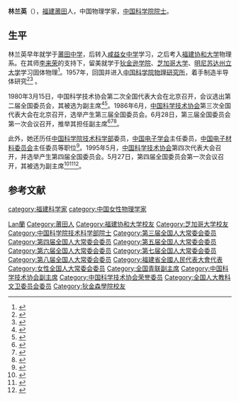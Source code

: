 '''林兰英'''（{{bd|1918年||2003年}}），[[福建|福建]][[莆田|莆田]]人，中国物理学家，[[中国科学院院士|中国科学院院士]]。

== 生平 ==
林兰英早年就学于[[莆田中学|莆田中学]]，后转入[[咸益女中学|咸益女中学]]学习，之后考入[[福建协和大学|福建协和大学]]物理系。在其师[[李来荣|李来荣]]的支持下，留美就学于[[狄金逊学院|狄金逊学院]]、[[芝加哥大学|芝加哥大学]]、[[明尼苏达州立大学|明尼苏达州立大学]]学习固体物理<ref>{{cite news|author=郑国贤|title=归来的女儿——林兰英院士|url=http://www.66163.com/fujian_w/news/mzrb1/041019/1_23.html|accessdate=2011-10-02|newspaper=湄洲日报|archive-url=https://web.archive.org/web/20070919013028/http://www.66163.com/Fujian_w/news/mzrb1/041019/1_23.html|archive-date=2007-09-19|dead-url=yes}}</ref>。1957年，回国并进入[[中国科学院物理研究所|中国科学院物理研究所]]，着手制造半导体研究<ref>{{cite news|title=人物特写：固体物理学家林兰英先生|url=http://tech.sina.com.cn/o/48124.shtml|accessdate=2011-10-02|newspaper=北京日报|date=2000-12-29|archive-date=2019-05-19|archive-url=https://web.archive.org/web/20190519153623/http://tech.sina.com.cn/o/48124.shtml|dead-url=no}}</ref><ref>{{cite news|title=中国半导体材料科学先驱林兰英|url=http://finance.people.com.cn/GB/9801528.html|accessdate=2011-10-02|newspaper=人民网|archive-date=2016-03-04|archive-url=https://web.archive.org/web/20160304053440/http://finance.people.com.cn/GB/9801528.html|dead-url=no}}</ref> 。

1980年3月15日，中国科学技术协会第二次全国代表大会在北京召开，会议选出第二届全国委员会，其被选为副主席<ref>{{Cite book|title=中国共产党组织史资料 附卷4 中华人民共和国群众团体组织 1949.10-1997.9|last=[[中共中央组织部|中共中央组织部]]，中共中央党史研究室，中央档案馆|publisher=[[中共党史出版社|中共党史出版社]]|year=2000|isbn=7-80136-318-3|location=北京|pages=405-406}}</ref><ref>{{Cite book|title=中国科学技术团体|last=何志平，尹恭成，张小梅主编|publisher=上海：[[上海科学普及出版社|上海科学普及出版社]]|year=1990.12|isbn=7-5427-0276-9|pages=1010-1011}}</ref>。1986年6月，[[中国科学技术协会|中国科学技术协会]]第三次全国代表大会在北京召开，选举产生第三届全国委员会。6月28日，第三届全国委员会第一次会议召开，推举其担任副主席<ref>{{Cite book|title=中国科学技术协会第三次全国代表大会文件汇编|last=[[中国科协研究室|中国科协研究室]]编|publisher=中国科协研究室|pages=94-96}}</ref><ref>{{Cite book|title=中国共产党组织史资料 附卷4 中华人民共和国群众团体组织 1949.10-1997.9|last=[[中共中央组织部|中共中央组织部]]，中共中央党史研究室，中央档案馆|publisher=[[中共党史出版社|中共党史出版社]]|year=2000|isbn=7-80136-318-3|location=北京|pages=408}}</ref><ref>{{Cite book|title=当代中国科学技术发展史|last=陈建新等主编|publisher=[[湖北教育出版社|湖北教育出版社]]|year=1994.10|isbn=7-5351-1355-9|pages=609|location=武汉}}</ref>。

此外，她还历任[[中国科学院技术科学部|中国科学院技术科学部]]委员，[[中国电子学会|中国电子学会]]主任委员，[[中国电子材料委员会|中国电子材料委员会]]主任委员等职位<ref>{{cite news|title=林兰英|url=http://xyzh.fjnu.edu.cn/s/38/t/71/2d/f9/info11769.htm|accessdate=2011-10-02|newspaper=福建师范大学}}{{Dead link|date=2020年1月 |bot=InternetArchiveBot |fix-attempted=yes }}</ref>。1995年5月，[[中国科学技术协会|中国科学技术协会]]第四次代表大会召开，并选举产生第四届全国委员会。5月27日，第四届全国委员会第一次会议召开，其被选为副主席<ref>{{Cite book|title=中国人物年鉴 1992|last=[[李方诗|李方诗]]等主编|publisher=北京：[[华艺出版社|华艺出版社]]|year=1992.10|isbn=7-80039-683-5|pages=475-476}}</ref><ref>{{Cite book|title=中国共产党组织史资料 附卷4 中华人民共和国群众团体组织 1949.10-1997.9|last=[[中共中央组织部|中共中央组织部]]，[[中共中央党史研究室|中共中央党史研究室]]，[[中央档案馆|中央档案馆]]|publisher=北京：[[中共党史出版社|中共党史出版社]]|year=2000|isbn=7-80136-318-3|pages=409-410}}</ref><ref>{{Cite book|title=当代中国科学技术发展史|last=[[陈建新|陈建新]]等主编|publisher=武汉：[[湖北教育出版社|湖北教育出版社]]|year=1994.10|isbn=7-5351-1355-9|pages=609-610}}</ref>。

== 参考文献 ==
{{reflist}}

{{中国科学院技术科学部院士}}
{{福建籍科学院院士}}
{{中国科学技术协会第二届全国委员会}}
{{中国科学技术协会第三届全国委员会}}
{{中国科学技术协会第四届全国委员会}}
{{中国科学技术协会第五届全国委员会}}
{{中华全国青年联合会第四届委员会}}

{{Authority control}}
{{DEFAULTSORT:Lin, Lan Ying}}
[[Category:林姓|Lan蘭]]
[[Category:莆田人|Category:莆田人]]
[[category:福建科学家|category:福建科学家]]
[[Category:福建协和大学校友|Category:福建协和大学校友]]
[[Category:芝加哥大学校友|Category:芝加哥大学校友]]
[[Category:中国科学院技术科学部院士|Category:中国科学院技术科学部院士]]
[[category:中国女性物理学家|category:中国女性物理学家]]
[[Category:第三届全国人大常委会委员|Category:第三届全国人大常委会委员]]
[[Category:第四届全国人大常委会委员|Category:第四届全国人大常委会委员]]
[[Category:第五届全国人大常委会委员|Category:第五届全国人大常委会委员]]
[[Category:第六届全国人大常委会委员|Category:第六届全国人大常委会委员]]
[[Category:第七届全国人大常委会委员|Category:第七届全国人大常委会委员]]
[[Category:第八届全国人大常委会委员|Category:第八届全国人大常委会委员]]
[[Category:福建省全國人民代表大會代表|Category:福建省全國人民代表大會代表]]
[[Category:女性全国人大常委会委员|Category:女性全国人大常委会委员]]
[[Category:全国青联副主席|Category:全国青联副主席]]
[[Category:中国科学技术协会副主席|Category:中国科学技术协会副主席]]
[[Category:中国科学技术协会荣誉委员|Category:中国科学技术协会荣誉委员]]
[[Category:全国人大教科文卫委员会委员|Category:全国人大教科文卫委员会委员]]
[[Category:狄金森學院校友|Category:狄金森學院校友]]